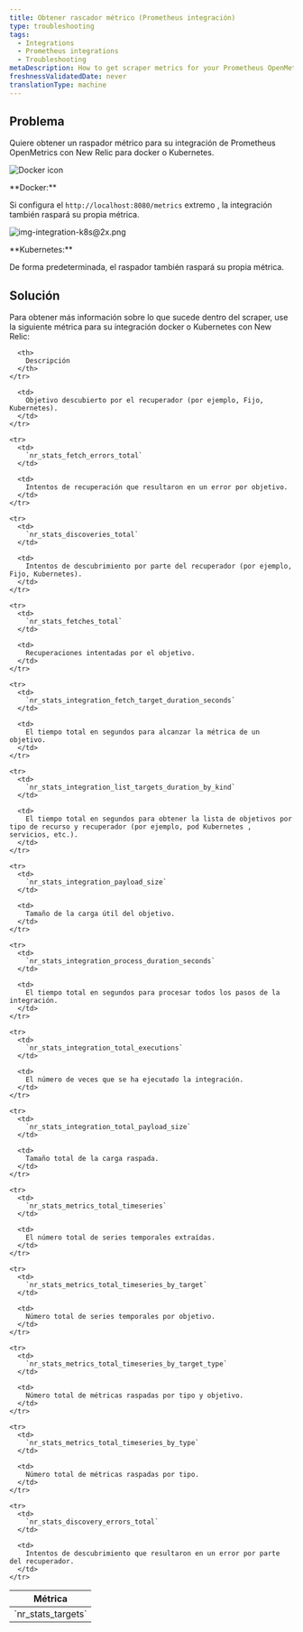 ```yaml
---
title: Obtener rascador métrico (Prometheus integración)
type: troubleshooting
tags:
  - Integrations
  - Prometheus integrations
  - Troubleshooting
metaDescription: How to get scraper metrics for your Prometheus OpenMetrics integration with New Relic for Docker or Kubernetes.
freshnessValidatedDate: never
translationType: machine
---
```


## Problema

Quiere obtener un raspador métrico para su integración de Prometheus OpenMetrics con New Relic para docker o Kubernetes.

<img
  title="Docker icon"
  alt="Docker icon"
  src="/images/os_icon_docker.webp"
/>

<DNT>
  **Docker:**
</DNT>

Si configura el `http://localhost:8080/metrics` extremo , la integración también raspará su propia métrica.

<img
  title="img-integration-k8s@2x.png"
  alt="img-integration-k8s@2x.png"
  src="/images/os_icon_k8.webp"
/>

<DNT>
  **Kubernetes:**
</DNT>

De forma predeterminada, el raspador también raspará su propia métrica.

## Solución

Para obtener más información sobre lo que sucede dentro del scraper, use la siguiente métrica para su integración docker o Kubernetes con New Relic:

<table>
  <thead>
    <tr>
      <th>
        Métrica
      </th>

      <th>
        Descripción
      </th>
    </tr>
  </thead>

  <tbody>
    <tr>
      <td>
        `nr_stats_targets`
      </td>

      <td>
        Objetivo descubierto por el recuperador (por ejemplo, Fijo, Kubernetes).
      </td>
    </tr>

    <tr>
      <td>
        `nr_stats_fetch_errors_total`
      </td>

      <td>
        Intentos de recuperación que resultaron en un error por objetivo.
      </td>
    </tr>

    <tr>
      <td>
        `nr_stats_discoveries_total`
      </td>

      <td>
        Intentos de descubrimiento por parte del recuperador (por ejemplo, Fijo, Kubernetes).
      </td>
    </tr>

    <tr>
      <td>
        `nr_stats_fetches_total`
      </td>

      <td>
        Recuperaciones intentadas por el objetivo.
      </td>
    </tr>

    <tr>
      <td>
        `nr_stats_integration_fetch_target_duration_seconds`
      </td>

      <td>
        El tiempo total en segundos para alcanzar la métrica de un objetivo.
      </td>
    </tr>

    <tr>
      <td>
        `nr_stats_integration_list_targets_duration_by_kind`
      </td>

      <td>
        El tiempo total en segundos para obtener la lista de objetivos por tipo de recurso y recuperador (por ejemplo, pod Kubernetes , servicios, etc.).
      </td>
    </tr>

    <tr>
      <td>
        `nr_stats_integration_payload_size`
      </td>

      <td>
        Tamaño de la carga útil del objetivo.
      </td>
    </tr>

    <tr>
      <td>
        `nr_stats_integration_process_duration_seconds`
      </td>

      <td>
        El tiempo total en segundos para procesar todos los pasos de la integración.
      </td>
    </tr>

    <tr>
      <td>
        `nr_stats_integration_total_executions`
      </td>

      <td>
        El número de veces que se ha ejecutado la integración.
      </td>
    </tr>

    <tr>
      <td>
        `nr_stats_integration_total_payload_size`
      </td>

      <td>
        Tamaño total de la carga raspada.
      </td>
    </tr>

    <tr>
      <td>
        `nr_stats_metrics_total_timeseries`
      </td>

      <td>
        El número total de series temporales extraídas.
      </td>
    </tr>

    <tr>
      <td>
        `nr_stats_metrics_total_timeseries_by_target`
      </td>

      <td>
        Número total de series temporales por objetivo.
      </td>
    </tr>

    <tr>
      <td>
        `nr_stats_metrics_total_timeseries_by_target_type`
      </td>

      <td>
        Número total de métricas raspadas por tipo y objetivo.
      </td>
    </tr>

    <tr>
      <td>
        `nr_stats_metrics_total_timeseries_by_type`
      </td>

      <td>
        Número total de métricas raspadas por tipo.
      </td>
    </tr>

    <tr>
      <td>
        `nr_stats_discovery_errors_total`
      </td>

      <td>
        Intentos de descubrimiento que resultaron en un error por parte del recuperador.
      </td>
    </tr>
  </tbody>
</table>
